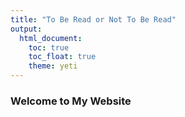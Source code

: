 ```yaml
---
title: "To Be Read or Not To Be Read"
output:
  html_document:
    toc: true         
    toc_float: true   
    theme: yeti      
---
```

### Welcome to My Website



